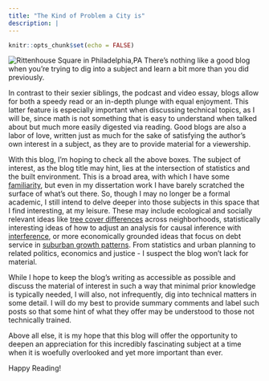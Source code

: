 ```yaml
---
title: "The Kind of Problem a City is"
description: |
---
```


```r
knitr::opts_chunk$set(echo = FALSE)
```

![Rittenhouse Square in Philadelphia,PA](images/rhouse_network_notext.png)
There's nothing like a good blog when you're trying to dig into a subject and learn a bit more than you did previously.


In contrast to their sexier siblings, the podcast and video essay, 
blogs allow for both a speedy read or an in-depth plunge with equal enjoyment.
This latter feature is especially important when discussing technical topics,
as I will be, since math is not something that is easy to understand when 
talked about but much more easily digested via reading.
Good blogs are also a labor of love, written just as much for the sake of 
satisfying the author's own interest in a subject, as they are to provide 
material for a viewership.

With this blog, I'm hoping to check all the above boxes. 
The subject of interest, as the blog title may hint, lies at the intersection of
statistics and the built environment.
This is a broad area, with which I have some [familiarity](http://apetersonsite.org/), 
but even in my dissertation work I have barely scratched the surface of what's 
out there. So, though I may no longer be a formal academic, I still intend to 
delve deeper into those subjects in this space that I find interesting,
at my leisure. These may include ecological and socially relevant ideas like 
[tree cover differences](https://www.nature.com/articles/s42949-021-00022-0) 
across neighborhoods, statistically interesting ideas of how to
adjust an analysis for causal inference with [interference](https://arxiv.org/abs/1702.03578),
or more economically grounded ideas that focus on debt service in [suburban growth patterns](https://www.strongtowns.org/journal/2018/8/22/the-more-we-grow-the-poorer-we-become).
From statistics and urban planning to related politics, economics and justice - 
I suspect the blog won't lack for material. 


While I hope to keep the blog's writing as accessible as possible and discuss 
the material of interest in such a way that minimal prior knowledge is typically 
needed, I will also, not infrequently, dig into technical matters in some detail.
I will do my best to provide summary comments and label such posts so that
some hint of what they offer may be understood to those not technically trained.

Above all else, it is my hope that this blog will offer the opportunity to 
deepen an appreciation for this incredibly fascinating subject at a time when
it is woefully overlooked and yet more important than ever.

Happy Reading!